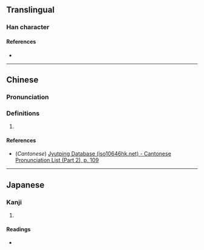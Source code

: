 {{character info/new}}
==Translingual==

===Han character===
{{Han char|rn=61|rad=心|as=09|sn=13|four=|canj=JSP|ids=⿱勃心}}

====References====
* {{Han ref|kx=0393.250|dkj=10890|dj=0730.020|hdz=42321.010|uh=6102|ud=24834}}

----

==Chinese==
{{zh-forms}}

===Pronunciation===
{{zh-pron
|m=bèi
|c=bui6
|mc=
|oc=
|ma=
|cat=
}}

===Definitions===
{{zh-hanzi}}

# {{rfdef|zh}}

====References====
* (''Cantonese'') [http://www.iso10646hk.net/jp/document/download.jsp Jyutping Database (iso10646hk.net) - Cantonese Pronunciation List (Part 2), p. 109]

----

==Japanese==

===Kanji===
{{ja-kanji|grade=|rs=心09}}

# {{defn|lang=ja|sort=心09}}

====Readings====
* {{ja-readings|on=[[ぼつ]] (botsu), [[はい]] (hai)|kun=[[もとる]] (motoru)}}